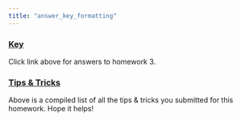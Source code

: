 ```yaml
---
title: "answer_key_formatting"
---
```


### [Key](homework3_key.qmd)

Click link above for answers to homework 3. 

### [Tips & Tricks](tips_tricks.qmd)

Above is a compiled list of all the tips & tricks you submitted for this homework. Hope it helps!